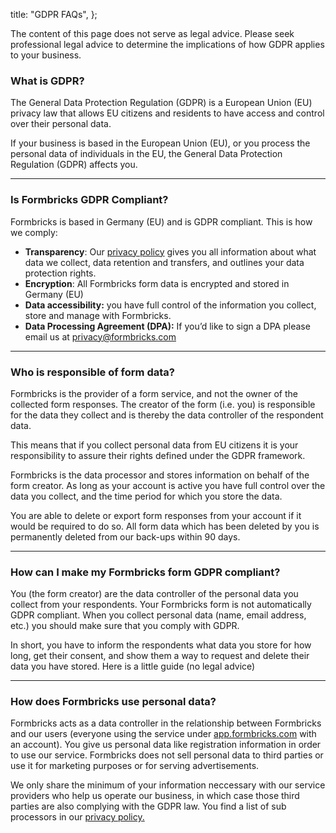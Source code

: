
  title: "GDPR FAQs",
};

<Callout title="No legal advice" type="note">
  The content of this page does not serve as legal advice. Please seek professional legal advice to determine
  the implications of how GDPR applies to your business.
</Callout>

### **What is GDPR?**

The General Data Protection Regulation (GDPR) is a European Union (EU) privacy law that allows EU citizens and residents to have access and control over their personal data.

If your business is based in the European Union (EU), or you process the personal data of individuals in the EU, the General Data Protection Regulation (GDPR) affects you.

---

### **Is Formbricks GDPR Compliant?**

Formbricks is based in Germany (EU) and is GDPR compliant. This is how we comply:

- **Transparency**: Our [privacy policy](/privacy) gives you all information about what data we collect, data retention and transfers, and outlines your data protection rights.
- **Encryption**: All Formbricks form data is encrypted and stored in Germany (EU)
- **Data accessibility:** you have full control of the information you collect, store and manage with Formbricks.
- **Data Processing Agreement (DPA):** If you’d like to sign a DPA please email us at privacy@formbricks.com

---

### **Who is responsible of form data?**

Formbricks is the provider of a form service, and not the owner of the collected form responses. The creator of the form (i.e. you) is responsible for the data they collect and is thereby the data controller of the respondent data.

This means that if you collect personal data from EU citizens it is your responsibility to assure their rights defined under the GDPR framework.

Formbricks is the data processor and stores information on behalf of the form creator. As long as your account is active you have full control over the data you collect, and the time period for which you store the data.

You are able to delete or export form responses from your account if it would be required to do so. All form data which has been deleted by you is permanently deleted from our back-ups within 90 days.

---

### **How can I make my Formbricks form GDPR compliant?**

You (the form creator) are the data controller of the personal data you collect from your respondents. Your Formbricks form is not automatically GDPR compliant. When you collect personal data (name, email address, etc.) you should make sure that you comply with GDPR.

In short, you have to inform the respondents what data you store for how long, get their consent, and show them a way to request and delete their data you have stored. Here is a little guide (no legal advice)

---

### **How does Formbricks use personal data?**

Formbricks acts as a data controller in the relationship between Formbricks and our users (everyone using the service under [app.formbricks.com](http://app.formbricks.com) with an account). You give us personal data like registration information in order to use our service. Formbricks does not sell personal data to third parties or use it for marketing purposes or for serving advertisements.

We only share the minimum of your information neccessary with our service providers who help us operate our business, in which case those third parties are also complying with the GDPR law. You find a list of sub processors in our [privacy policy.](https://formbricks.com/privacy-policy)

